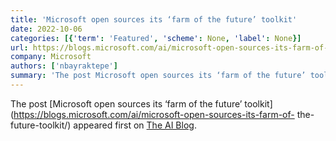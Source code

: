 ```yaml
---
title: 'Microsoft open sources its ‘farm of the future’ toolkit'
date: 2022-10-06
categories: [{'term': 'Featured', 'scheme': None, 'label': None}]
url: https://blogs.microsoft.com/ai/microsoft-open-sources-its-farm-of-the-future-toolkit/
company: Microsoft
authors: ['nbayraktepe']
summary: 'The post Microsoft open sources its ‘farm of the future’ toolkit appeared first on The AI Blog.'
---
```



The post [Microsoft open sources its ‘farm of the future’
toolkit](https://blogs.microsoft.com/ai/microsoft-open-sources-its-farm-of-
the-future-toolkit/) appeared first on [The AI
Blog](https://blogs.microsoft.com/ai).

